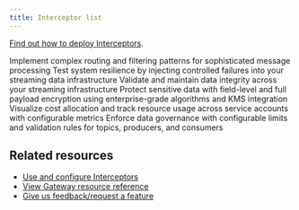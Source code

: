 ```yaml
---
title: Interceptor list
---
```


[Find out how to deploy Interceptors](/guide/conduktor-concepts/interceptors#configure-and-use).

<CardGroup cols={2}>
  <Card title="Advanced pattern support" icon="code" href="/guide/reference/advanced-pattern-support">
    Implement complex routing and filtering patterns for sophisticated message processing
  </Card>
  <Card title="Chaos testing" icon="flask" href="/guide/use-cases/chaos-testing">
    Test system resilience by injecting controlled failures into your streaming data infrastructure
  </Card>
  <Card title="Data quality" icon="clipboard-check" href="/guide/reference/data-quality">
    Validate and maintain data integrity across your streaming infrastructure
  </Card>
  <Card title="Data security" icon="shield" href="/guide/reference/data-security">
    Protect sensitive data with field-level and full payload encryption using enterprise-grade algorithms and KMS integration
  </Card>
  <Card title="Observability" icon="chart-bar" href="/guide/use-cases/chargeback">
    Visualize cost allocation and track resource usage across service accounts with configurable metrics
  </Card>
  <Card title="Traffic Control Policies" icon="shield-check" href="/guide/use-cases/apply-traffic-control-policies">
    Enforce data governance with configurable limits and validation rules for topics, producers, and consumers
  </Card>
</CardGroup>


## Related resources

- [Use and configure Interceptors](/guide/conduktor-concepts/interceptors)
- [View Gateway resource reference](/guide/reference/gateway-reference)
- [Give us feedback/request a feature](https://conduktor.io/roadmap)
